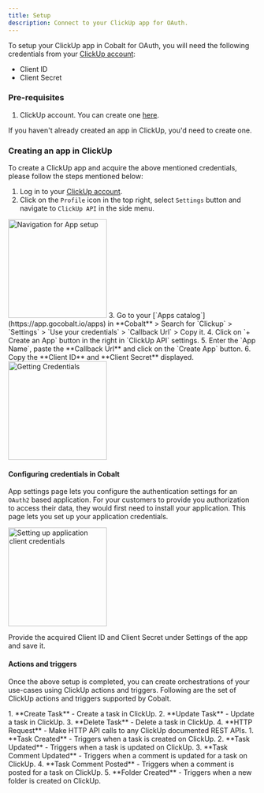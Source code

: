 ```yaml
---
title: Setup
description: Connect to your ClickUp app for OAuth.
---
```

To setup your ClickUp app in Cobalt for OAuth, you will need the following credentials from your [ClickUp account](https://app.clickup.com/login):
- Client ID
- Client Secret

### Pre-requisites

1. ClickUp account. You can create one [here](https://app.clickup.com/signup).

<Info>If you haven't already created an app in ClickUp, you'd need to create one.</Info>

### Creating an app in ClickUp

To create a ClickUp app and acquire the above mentioned credentials, please follow the steps mentioned below:

1. Log in to your [ClickUp account](https://app.clickup.com/login).
2. Click on the `Profile` icon in the top right, select `Settings` button and navigate to `ClickUp API` in the side menu.
<img height="200" src="/images/Clickup/clickup_navigation.png" alt="Navigation for App setup"/>
3. Go to your [`Apps catalog`](https://app.gocobalt.io/apps) in **Cobalt** > Search for `Clickup` > `Settings` > `Use your credentials` > `Callback Url` > Copy it.
4. Click on `+ Create an App` button in the right in `ClickUp API` settings.
5. Enter the `App Name`, paste the **Callback Url** and click on the `Create App` button.
6. Copy the **Client ID** and **Client Secret** displayed.
<img height="200" src="/images/Clickup/clickup_credentials.png" alt="Getting Credentials"/>

#### Configuring credentials in Cobalt
App settings page lets you configure the authentication settings for an `OAuth2` based application. For your customers to provide you authorization to access their data,
they would first need to install your application. This page lets you set up your application credentials.

<img height="200" src="/images/Clickup/clickup_cobalt.png" alt="Setting up application client credentials"/>

Provide the acquired Client ID and Client Secret under Settings of the app and save it.

#### Actions and triggers
Once the above setup is completed, you can create orchestrations of your use-cases using ClickUp actions and triggers. Following are the set of ClickUp actions and triggers
supported by Cobalt.

<Tabs>
  <Tab title="Actions">
  <AccordionGroup>
  <Accordion title="Tasks">
     1. **Create Task** - Create a task in ClickUp.
     2. **Update Task** - Update a task in ClickUp.
     3. **Delete Task** - Delete a task in ClickUp.
     </Accordion>
     <Accordion title="Others">
     4. **HTTP Request** - Make HTTP API calls to any ClickUp documented REST APIs.
</Accordion>
</AccordionGroup>
  </Tab>
  <Tab title="Triggers">
      1. **Task Created** - Triggers when a task is created on ClickUp.
      2. **Task Updated** - Triggers when a task is updated on ClickUp.
      3. **Task Comment Updated** - Triggers when a comment is updated for a task on ClickUp.
      4. **Task Comment Posted** - Triggers when a comment is posted for a task on ClickUp.
      5. **Folder Created** - Triggers when a new folder is created on ClickUp.
    </Tab>
</Tabs>